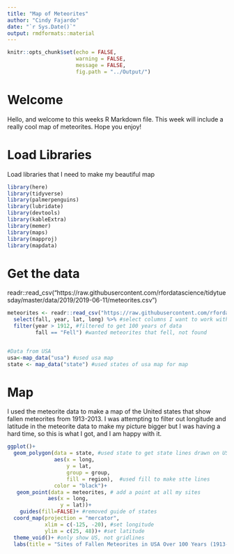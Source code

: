```yaml
---
title: "Map of Meteorites"
author: "Cindy Fajardo"
date: "`r Sys.Date()`"
output: rmdformats::material
---
```


```r
knitr::opts_chunk$set(echo = FALSE,
                      warning = FALSE,
                      message = FALSE,
                      fig.path = "../Output/")
```
# Welcome
Hello, and welcome to this weeks R Markdown file. This week will include a really cool map of meteorites. Hope you enjoy!

# Load Libraries
Load libraries that I need to make my beautiful map
```r
library(here)
library(tidyverse)
library(palmerpenguins)
library(lubridate)
library(devtools)
library(kableExtra)
library(memer)
library(maps)
library(mapproj)
library(mapdata)
```

# Get the data
readr::read_csv("https://raw.githubusercontent.com/rfordatascience/tidytuesday/master/data/2019/2019-06-11/meteorites.csv")
```r
meteorites <- readr::read_csv("https://raw.githubusercontent.com/rfordatascience/tidytuesday/master/data/2019/2019-06-11/meteorites.csv") %>% #read in data from Github
  select(fall, year, lat, long) %>% #select columns I want to work with
  filter(year > 1912, #filtered to get 100 years of data
         fall == "Fell") #wanted meteorites that fell, not found


#Data from USA
usa<-map_data("usa") #used usa map
state <- map_data("state") #used states of usa map for map
```
# Map
I used the meteorite data to make a map of the United states that show fallen meteorites from 1913-2013. I was attempting to filter out longitude and latitude in the meteorite data to make my picture bigger but I was having a hard time, so this is what I got, and I am happy with it. 
```r
ggplot()+
  geom_polygon(data = state, #used state to get state lines drawn on US
               aes(x = long, 
                   y = lat, 
                   group = group,
                   fill = region),  #used fill to make stte lines
               color = "black")+
   geom_point(data = meteorites, # add a point at all my sites 
             aes(x = long, 
                 y = lat))+
    guides(fill=FALSE)+ #removed guide of states
  coord_map(projection = "mercator",
            xlim = c(-125, -20), #set longitude
            ylim = c(25, 48))+ #set latitude
  theme_void()+ #only show US, not gridlines
  labs(title = "Sites of Fallen Meteorites in USA Over 100 Years (1913-2013)")
```

